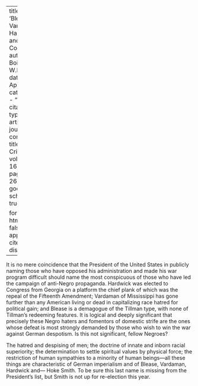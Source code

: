 
---
title: 'Blease, Vardaman, Hardwick and Company'
author: Du Bois, W.E.B.
date: Apr. 1918
categories: 
  - ""
citation: 
  type: article-journal
  container-title: The Crisis
  volume: 16
  issue: 6
  page: 268-269
google-scholar: true

format:
  html:
    toc: false
    appendix-cite-as: display
---



It is no mere coincidence that the President of the United States in publicly naming those who have opposed his administration and made his war program difficult should name the most conspicuous of those who have led the campaign of anti-Negro propaganda. Hardwick was elected to Congress from Georgia on a platform the chief plank of which was the repeal of the Fifteenth Amendment; Vardaman of Mississippi has gone further than any American living or dead in capitalizing race hatred for political gain; and Blease is a demagogue of the Tillman type, with none of Tillman's redeeming features. It is logical and deeply significant that precisely these Negro haters and fomentors of domestic strife are the ones whose defeat is most strongly demanded by those who wish to win the war against German despotism. Is this not significant, fellow Negroes?

The hatred and despising of men; the doctrine of innate and inborn racial superiority; the determination to settle spiritual values by physical force; the restriction of human sympathies to a minority of human beings—all these things are characteristic of German imperialism and of Blease, Vardaman, Hardwick and--- Hoke Smith. To be sure this last name is missing from the President's list, but Smith is not up for re-election this year.

